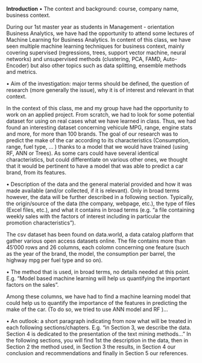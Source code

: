 
**Introduction**
•	The context and background: course, company name, business context.

During our 1st master year as students in Management - orientation Business Analytics, we have had the opportunity to attend some lectures of Machine Learning for Business Analytics. In content of this class, we have seen multiple machine learning techniques for business context, mainly covering supervised (regressions, trees, support vector machine, neural networks) and unsupervised methods (clustering, PCA, FAMD, Auto-Encoder) but also other topics such as data splitting, ensemble methods and metrics. 

•	Aim of the investigation: major terms should be defined, the question of research (more generally the issue), why it is of interest and relevant in that context.

In the context of this class, me and my group have had the opportunity to work on an applied project. From scratch, we had to look for some potential dataset for using on real cases what we have learned in class. Thus, we had found an interesting dataset concerning vehicule MPG, range, engine stats and more, for more than 100 brands. The goal of our research was to predict the make of the car according to its characteristics (Consumption, range, fuel type, … ) thanks to a model that we would have trained (using RF, ANN or Trees). As some cars could have several identical characteristics, but could differentiate on various other ones, we thought that it would be pertinent to have a model that was able to predict a car brand, from its features. 

•	Description of the data and the general material provided and how it was made available (and/or collected, if it is relevant). Only in broad terms however, the data will be further described in a following section. Typically, the origin/source of the data (the company, webpage, etc.), the type of files (Excel files, etc.), and what it contains in broad terms (e.g. “a file containing weekly sales with the factors of interest including in particular the promotion characteristics”).

The csv dataset has been found on data.world, a data catalog platform that gather various open access datasets online. The file contains more than 45’000 rows and 26 columns, each colomn concerning one feature (such as the year of the brand, the model, the consumption per barrel, the highway mpg per fuel type and so on). 

•	The method that is used, in broad terms, no details needed at this point. E.g. “Model based machine learning will help us quantifying the important factors on the sales”.

Among these columns, we have had to find a machine learning model that could help us to quantify the importance of the features in predicting the make of the car. (To do so, we tried to use ANN model and RF )…

•	An outlook: a short paragraph indicating from now what will be treated in each following sections/chapters. E.g. “in Section 3, we describe the data. Section 4 is dedicated to the presentation of the text mining methods…”
In the following sections, you will find 1st the description in the data, then in Section 2 the method used, in Section 3 the results, in Section 4 our conclusion and recommendations and finally in Section 5 our references. 


```r



```

